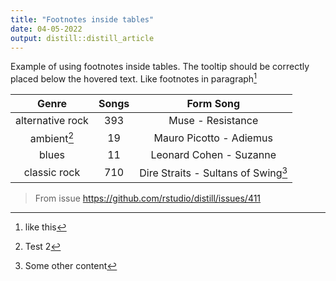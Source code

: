 ```yaml
---
title: "Footnotes inside tables"
date: 04-05-2022
output: distill::distill_article
---
```


Example of using footnotes inside tables. The tooltip should be correctly placed below the hovered text. Like footnotes in paragraph[^1]

[^1]: like this

|      Genre       | Songs |              Form Song              |
|:----------------:|:-----:|:-----------------------------------:|
| alternative rock |  393  |          Muse - Resistance          |
|   ambient[^2]    |  19   |       Mauro Picotto - Adiemus       |
|      blues       |  11   |       Leonard Cohen - Suzanne       |
|   classic rock   |  710  | Dire Straits - Sultans of Swing[^3] |

[^2]: Test 2

[^3]: Some other content

> From issue <https://github.com/rstudio/distill/issues/411>
